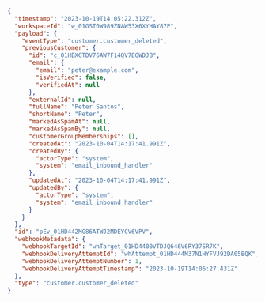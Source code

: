 ```json
{
  "timestamp": "2023-10-19T14:05:22.312Z",
  "workspaceId": "w_01GST0W989ZNAW53X6XYHAY87P",
  "payload": {
    "eventType": "customer.customer_deleted",
    "previousCustomer": {
      "id": "c_01HBXGTDV76AW7F14QV7EGWDJB",
      "email": {
        "email": "peter@example.com",
        "isVerified": false,
        "verifiedAt": null
      },
      "externalId": null,
      "fullName": "Peter Santos",
      "shortName": "Peter",
      "markedAsSpamAt": null,
      "markedAsSpamBy": null,
      "customerGroupMemberships": [],
      "createdAt": "2023-10-04T14:17:41.991Z",
      "createdBy": {
        "actorType": "system",
        "system": "email_inbound_handler"
      },
      "updatedAt": "2023-10-04T14:17:41.991Z",
      "updatedBy": {
        "actorType": "system",
        "system": "email_inbound_handler"
      }
    }
  },
  "id": "pEv_01HD442MG86ATWJ2MDEYCV6VPV",
  "webhookMetadata": {
    "webhookTargetId": "whTarget_01HD4400VTDJQ646V6RY37SR7K",
    "webhookDeliveryAttemptId": "whAttempt_01HD444M37N1HYFVJ92DA05BQK",
    "webhookDeliveryAttemptNumber": 1,
    "webhookDeliveryAttemptTimestamp": "2023-10-19T14:06:27.431Z"
  },
  "type": "customer.customer_deleted"
}
```
